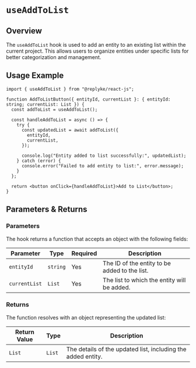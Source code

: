 # `useAddToList`

## Overview

The `useAddToList` hook is used to add an entity to an existing list within the current project. This allows users to organize entities under specific lists for better categorization and management.


## Usage Example

```tsx
import { useAddToList } from "@replyke/react-js";

function AddToListButton({ entityId, currentList }: { entityId: string; currentList: List }) {
  const addToList = useAddToList();

  const handleAddToList = async () => {
    try {
      const updatedList = await addToList({
        entityId,
        currentList,
      });

      console.log("Entity added to list successfully:", updatedList);
    } catch (error) {
      console.error("Failed to add entity to list:", error.message);
    }
  };

  return <button onClick={handleAddToList}>Add to List</button>;
}
```


## Parameters & Returns

### Parameters

The hook returns a function that accepts an object with the following fields:

| Parameter      | Type     | Required | Description                                  |
|----------------|----------|----------|----------------------------------------------|
| `entityId`     | `string` | Yes      | The ID of the entity to be added to the list. |
| `currentList`  | `List`   | Yes      | The list to which the entity will be added.  |

### Returns

The function resolves with an object representing the updated list:

| Return Value | Type   | Description                          |
|--------------|--------|--------------------------------------|
| `List`       | `List` | The details of the updated list, including the added entity. |
